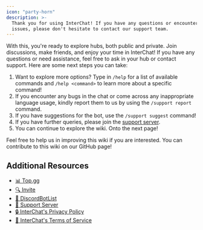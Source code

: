 ```yaml
---
icon: "party-horn"
description: >-
  Thank you for using InterChat! If you have any questions or encounter any
  issues, please don't hesitate to contact our support team.
---
```


With this, you're ready to explore hubs, both public and private. Join discussions, make friends, and enjoy your time in InterChat! If you have any questions or need assistance, feel free to ask in your hub or contact support. Here are some next steps you can take:

1. Want to explore more options? Type in `/help` for a list of available commands and `/help <command>` to learn more about a specific command!
2. If you encounter any bugs in the chat or come across any inappropriate language usage, kindly report them to us by using the `/support report` command.
3. If you have suggestions for the bot, use the `/support suggest` command!
4. If you have further queries, please join the [support server](https://interchat.fun/support).
5. You can continue to explore the wiki. Onto the next page!

Feel free to help us in improving this wiki if you are interested. You can contribute to this wiki on our GitHub page!

## Additional Resources

- [📊 Top.gg](https://top.gg/bot/769921109209907241)
- [🔍 Invite](https://discord.com/application-directory/769921109209907241)
- [🤖 DiscordBotList](https://discordbotlist.com/bots/chatbot)
- [🚀 Support Server](https://interchat.fun/support)
- [🔒 InterChat's Privacy Policy](/content/legal/privacy)
- [📜 InterChat's Terms of Service](/content/legal/terms)
